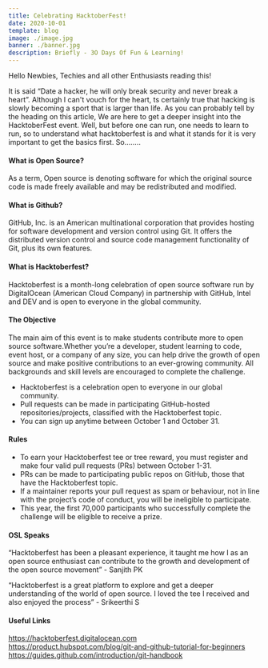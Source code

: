 ```yaml
---
title: Celebrating HacktoberFest!
date: 2020-10-01
template: blog
image: ./image.jpg
banner: ./banner.jpg
description: Briefly - 3O Days Of Fun & Learning!  
---
```


Hello Newbies, Techies and all other Enthusiasts reading this!

It is said “Date a hacker, he will only break security and never break a heart”. Although I can't vouch for the heart, ts certainly true that hacking is slowly becoming a sport that is larger than life. As you can probably tell by the heading on this article, We are here to get a deeper insight into the HacktoberFest event. Well, but before one can run, one needs to learn to run, so to understand what hacktoberfest is and what it stands for it is very important to get the basics first. So……..

#### What is Open Source?  
As a term, Open source is denoting software for which the original source code is made freely available and may be redistributed and modified. 

#### What is Github?  
GitHub, Inc. is an American multinational corporation that provides hosting for software development and version control using Git. It offers the distributed version control and source code management functionality of Git, plus its own features.

#### What is Hacktoberfest?  
Hacktoberfest is a month-long celebration of open source software run by DigitalOcean (American Cloud Company) in partnership with GitHub, Intel and DEV and is open to everyone in the global community.

#### The Objective  
The main aim of this event is to make students contribute more to open source software.Whether you’re a developer, student learning to code, event host, or a company of any size, you can help drive the growth of open source and make positive contributions to an ever-growing community. All backgrounds and skill levels are encouraged to complete the challenge.
 - Hacktoberfest is a celebration open to everyone in our global community.
 - Pull requests can be made in participating GitHub-hosted repositories/projects, classified with the Hacktoberfest topic.
 - You can sign up anytime between October 1 and October 31.

#### Rules
 - To earn your Hacktoberfest tee or tree reward, you must register and make four valid pull requests (PRs) between October 1-31.  
 - PRs can be made to participating public repos on GitHub, those that have the Hacktoberfest topic.
 - If a maintainer reports your pull request as spam or behaviour, not in line with the project’s code of conduct, you will be ineligible to participate.
 - This year, the first 70,000 participants who successfully complete the challenge will be eligible to receive a prize.

#### OSL Speaks 

“Hacktoberfest has been a pleasant experience, it taught me how I as an open source enthusiast can contribute to the growth and development of the open source movement” - Sanjith PK

“Hacktoberfest is a great platform to explore and get a deeper understanding of the world of open source. I loved the tee I received and also enjoyed the process” - Srikeerthi S



#### Useful Links  
https://hacktoberfest.digitalocean.com  
https://product.hubspot.com/blog/git-and-github-tutorial-for-beginners  
https://guides.github.com/introduction/git-handbook
